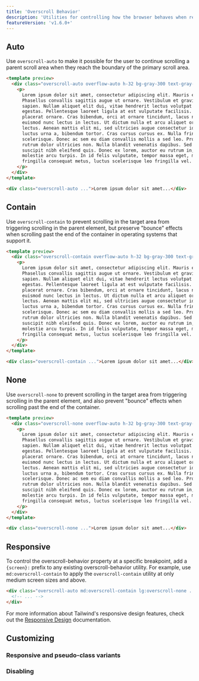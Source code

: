 ```yaml
---
title: 'Overscroll Behavior'
description: 'Utilities for controlling how the browser behaves when reaching the boundary of a scrolling area.'
featureVersion: 'v1.6.0+'
---
```




## Auto

Use `overscroll-auto` to make it possible for the user to continue scrolling a parent scroll area when they reach the boundary of the primary scroll area.

```html
<template preview>
  <div class="overscroll-auto overflow-auto h-32 bg-gray-300 text-gray-700 p-4">
    <p>
      Lorem ipsum dolor sit amet, consectetur adipiscing elit. Mauris eleifend rutrum auctor.
      Phasellus convallis sagittis augue ut ornare. Vestibulum et gravida lectus, sed ultrices
      sapien. Nullam aliquet elit dui, vitae hendrerit lectus volutpat eget. In porttitor tincidunt
      egestas. Pellentesque laoreet ligula at est vulputate facilisis. Etiam tristique justo ut odio
      placerat ornare. Cras bibendum, orci at ornare tincidunt, lacus nunc gravida enim, sit amet
      euismod nunc lectus in lectus. Ut dictum nulla et arcu aliquet ornare. Aliquam et dapibus
      lectus. Aenean mattis elit mi, sed ultricies augue consectetur id. Sed id magna malesuada,
      luctus urna a, bibendum tortor. Cras cursus cursus ex. Nulla fringilla elit vitae imperdiet
      scelerisque. Donec ac sem eu diam convallis mollis a sed leo. Proin congue augue turpis, eget
      rutrum dolor ultricies non. Nulla blandit venenatis dapibus. Sed tincidunt mollis elit, quis
      suscipit nibh eleifend quis. Donec ex lorem, auctor eu rutrum in, blandit id dolor. Nulla
      molestie arcu turpis. In id felis vulputate, tempor massa eget, malesuada mauris. Quisque
      fringilla consequat metus, luctus scelerisque leo fringilla vel.
    </p>
  </div>
</template>

<div class="overscroll-auto ...">Lorem ipsum dolor sit amet...</div>
```

## Contain

Use `overscroll-contain` to prevent scrolling in the target area from triggering scrolling in the parent element, but preserve "bounce" effects when scrolling past the end of the container in operating systems that support it.

```html
<template preview>
  <div class="overscroll-contain overflow-auto h-32 bg-gray-300 text-gray-700 p-4">
    <p>
      Lorem ipsum dolor sit amet, consectetur adipiscing elit. Mauris eleifend rutrum auctor.
      Phasellus convallis sagittis augue ut ornare. Vestibulum et gravida lectus, sed ultrices
      sapien. Nullam aliquet elit dui, vitae hendrerit lectus volutpat eget. In porttitor tincidunt
      egestas. Pellentesque laoreet ligula at est vulputate facilisis. Etiam tristique justo ut odio
      placerat ornare. Cras bibendum, orci at ornare tincidunt, lacus nunc gravida enim, sit amet
      euismod nunc lectus in lectus. Ut dictum nulla et arcu aliquet ornare. Aliquam et dapibus
      lectus. Aenean mattis elit mi, sed ultricies augue consectetur id. Sed id magna malesuada,
      luctus urna a, bibendum tortor. Cras cursus cursus ex. Nulla fringilla elit vitae imperdiet
      scelerisque. Donec ac sem eu diam convallis mollis a sed leo. Proin congue augue turpis, eget
      rutrum dolor ultricies non. Nulla blandit venenatis dapibus. Sed tincidunt mollis elit, quis
      suscipit nibh eleifend quis. Donec ex lorem, auctor eu rutrum in, blandit id dolor. Nulla
      molestie arcu turpis. In id felis vulputate, tempor massa eget, malesuada mauris. Quisque
      fringilla consequat metus, luctus scelerisque leo fringilla vel.
    </p>
  </div>
</template>

<div class="overscroll-contain ...">Lorem ipsum dolor sit amet...</div>
```

## None

Use `overscroll-none` to prevent scrolling in the target area from triggering scrolling in the parent element, and also prevent "bounce" effects when scrolling past the end of the container.

```html
<template preview>
  <div class="overscroll-none overflow-auto h-32 bg-gray-300 text-gray-700 p-4">
    <p>
      Lorem ipsum dolor sit amet, consectetur adipiscing elit. Mauris eleifend rutrum auctor.
      Phasellus convallis sagittis augue ut ornare. Vestibulum et gravida lectus, sed ultrices
      sapien. Nullam aliquet elit dui, vitae hendrerit lectus volutpat eget. In porttitor tincidunt
      egestas. Pellentesque laoreet ligula at est vulputate facilisis. Etiam tristique justo ut odio
      placerat ornare. Cras bibendum, orci at ornare tincidunt, lacus nunc gravida enim, sit amet
      euismod nunc lectus in lectus. Ut dictum nulla et arcu aliquet ornare. Aliquam et dapibus
      lectus. Aenean mattis elit mi, sed ultricies augue consectetur id. Sed id magna malesuada,
      luctus urna a, bibendum tortor. Cras cursus cursus ex. Nulla fringilla elit vitae imperdiet
      scelerisque. Donec ac sem eu diam convallis mollis a sed leo. Proin congue augue turpis, eget
      rutrum dolor ultricies non. Nulla blandit venenatis dapibus. Sed tincidunt mollis elit, quis
      suscipit nibh eleifend quis. Donec ex lorem, auctor eu rutrum in, blandit id dolor. Nulla
      molestie arcu turpis. In id felis vulputate, tempor massa eget, malesuada mauris. Quisque
      fringilla consequat metus, luctus scelerisque leo fringilla vel.
    </p>
  </div>
</template>

<div class="overscroll-none ...">Lorem ipsum dolor sit amet...</div>
```

## Responsive

To control the overscroll-behavior property at a specific breakpoint, add a `{screen}:` prefix to any existing overscroll-behavior utility. For example, use `md:overscroll-contain` to apply the `overscroll-contain` utility at only medium screen sizes and above.

```html
<div class="overscroll-auto md:overscroll-contain lg:overscroll-none ...">
  <!-- ... -->
</div>
```

For more information about Tailwind's responsive design features, check out the [Responsive Design](/docs/responsive-design) documentation.

## Customizing

### Responsive and pseudo-class variants

<Variants plugin="overscrollBehavior" name="overscroll-behavior" />

### Disabling

<Disabling plugin="overscrollBehavior" name="overscroll-behavior" />
